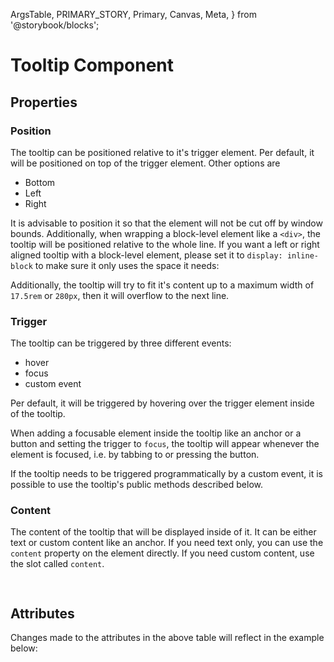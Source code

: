   ArgsTable,
  PRIMARY_STORY,
  Primary,
  Canvas,
  Meta,
} from '@storybook/blocks';


<Meta of={TooltipStories} />

# Tooltip Component

<Canvas of={TooltipStories.DefaultHoverToolTip} />

## Properties

### Position

The tooltip can be positioned relative to it's trigger element. Per default,
it will be positioned on top of the trigger element. Other options are

- Bottom
- Left
- Right

It is advisable to position it so that the element will not be cut off by window
bounds. Additionally, when wrapping a block-level element like a `<div>`, the tooltip
will be positioned relative to the whole line. If you want a left or right aligned tooltip
with a block-level element, please set it to `display: inline-block` to make sure it only uses
the space it needs:

<Canvas of={TooltipStories.FocusTooltip} />

Additionally, the tooltip will try to fit it's content up to a maximum width
of `17.5rem` or `280px`, then it will overflow to the next line.

### Trigger

The tooltip can be triggered by three different events:

- hover
- focus
- custom event

Per default, it will be triggered by hovering over the trigger element inside of the tooltip.

When adding a focusable element inside the tooltip like an anchor or a button and setting the trigger
to `focus`, the tooltip will appear whenever the element is focused, i.e. by tabbing to or pressing the button.

If the tooltip needs to be triggered programmatically by a custom event, it is possible to use the tooltip's public methods described
below.

### Content

The content of the tooltip that will be displayed inside of it. It can be either text or custom content like an anchor.
If you need text only, you can use the `content` property on the element directly. If you need custom content, use the slot
called `content`.

```html
<b2b-tooltip><b2b-icon-100 slot="content"></b2b-icon-100></b2b-tooltip>
```

## Attributes

<ArgsTable story={PRIMARY_STORY} />
Changes made to the attributes in the above table will reflect in the example below:
<Primary />
